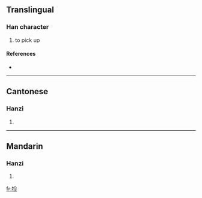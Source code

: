 {{also|撿}}
==Translingual==

===Han character===
{{Han char|rn=64|rad=手|as=07|sn=10|four=|canj=手人一一 (QOMM)}}

# to pick up

====References====
* {{Han ref|kx=0434.241|hdz=31885.020|uh=6361|ud=25441}}

----

==Cantonese==

===Hanzi===
{{yue-hanzi|jyut=|y=gim2|tra=撿}}

# {{defn|Cantonese}}

----

==Mandarin==

===Hanzi===
{{cmn-hanzi|tra=撿|pin=[[jiǎn]] ([[jian3]])|wg=chien<sup>3</sup>}}

# {{defn|Mandarin}}

[[fr:捡]]
